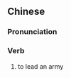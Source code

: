 {{also|领兵}}
==Chinese==
{{zh-forms|s=领兵}}

===Pronunciation===
{{zh-pron
|m=lǐngbīng
|c=ling5 bing1
|mn=niá-peng
|cat=v
}}

===Verb===
{{zh-verb}}

# {{lb|zh|literary}} to lead an army